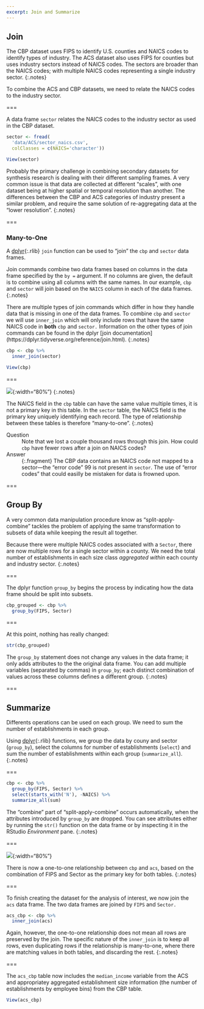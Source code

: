 ```yaml
---
excerpt: Join and Summarize
---
```


## Join

The CBP dataset uses FIPS to identify U.S. counties and NAICS codes to identify
types of industry. The ACS dataset also uses FIPS for counties but uses industry sectors instead of NAICS codes. The sectors are broader than the NAICS codes; with multiple NAICS codes representing a single industry sector. {:.notes}

To combine the ACS and CBP datasets, we need to relate the NAICS codes to the industry sector. 

===

A data frame `sector` relates the NAICS codes to the industry sector as used in the CBP dataset. 

```r
sector <- fread(
  'data/ACS/sector_naics.csv',
  colClasses = c(NAICS='character'))
```
```r
View(sector)
```

Probably the primary challenge in combining secondary datasets for synthesis
research is dealing with their different sampling frames. A very common issue is
that data are collected at different "scales", with one dataset being at higher
spatial or temporal resolution than another. The differences between the CBP and
ACS categories of industry present a similar problem, and require the same
solution of re-aggregating data at the "lower resolution".
{:.notes}

===

### Many-to-One
A [dplyr](){:.rlib} `join` function can be used to "join" the `cbp` and `sector` data frames.  

Join commands combine two data frames based on columns in the data frame specified by the `by = ` argument. If no columns are given, the default is to combine using all columns with the same names. In our example, `cbp` and `sector` will join based on the `NAICS` column in each of the data frames.
{:.notes}

There are multiple types of join commands which differ in how they handle data that is missing in one of the data frames. To combine `cbp` and `sector` we will use `inner_join` which will only include rows that have the same NAICS code in **both** `cbp` and `sector.` Information on the other types of join commands can be found in the dplyr [join documentation] (https://dplyr.tidyverse.org/reference/join.html).
{:.notes}

```r
cbp <- cbp %>%
  inner_join(sector)
```

```r
View(cbp)
```

===

![]({% include asset.html path="images/many-to-one.svg" %}){:width="80%"}
{:.notes}

The NAICS field in the `cbp` table can have the same value multiple times, it is
not a primary key in this table. In the `sector` table, the NAICS field is the
primary key uniquely identifying each record. The type of relationship between
these tables is therefore "many-to-one".
{:.notes}

Question
: Note that we lost a couple thousand rows through this join. How could
`cbp` have fewer rows after a join on NAICS codes?

Answer
: {:.fragment} The CBP data contains an NAICS code not mapped to a sector---the
"error code" 99 is not present in `sector`. The use of "error codes" that
could easilly be mistaken for data is frowned upon.

===

## Group By

A very common data manipulation procedure know as "split-apply-combine" tackles
the problem of applying the same transformation to subsets of data while keeping
the result all together. 

Because there were multiple NAICS codes associated with a `Sector`, there are now multiple rows for a single sector within a county. We need the total number of establishments
in each size class *aggregated within* each county and industry sector.
{:.notes}

===

The dplyr function `group_by` begins the process by indicating how the data
frame should be split into subsets.

```r
cbp_grouped <- cbp %>%
  group_by(FIPS, Sector)
```

===

At this point, nothing has really changed:

```r
str(cbp_grouped)
```

The `group_by` statement does not change any values in the data frame; it only
adds attributes to the the original data frame. You can add multiple variables
(separated by commas) in `group_by`; each distinct combination of values across
these columns defines a different group.
{:.notes}

===

## Summarize

Differents operations can be used on each group. We need to sum the number of
establishments in each group. 

Using [dplyr](){:.rlib} functions, we group the data by couny and sector (`group_by`), select the columns for number of establishments (`select`) and sum the number of establishments within each group (`summarize_all`).
{:.notes}

===

```r
cbp <- cbp %>%
  group_by(FIPS, Sector) %>%
  select(starts_with('N'), -NAICS) %>%
  summarize_all(sum)
```

The "combine" part of "split-apply-combine" occurs automatically, when the
attributes introduced by `group_by` are dropped. You can see attributes either
by running the `str()` function on the data frame or by inspecting it in the
RStudio *Environment* pane.
{:.notes}

===

![]({% include asset.html path="images/one-to-one.svg" %}){:width="80%"}

There is now a one-to-one relationship between `cbp` and `acs`, based on
the combination of FIPS and Sector as the primary key for both tables.
{:.notes}

===

To finish creating the dataset for the analysis of interest, we now join the `acs` data frame. The two data frames are joined by `FIPS` and `Sector.`

```r
acs_cbp <- cbp %>%
  inner_join(acs)
```

Again, however, the one-to-one relationship does not mean all rows are preserved
by the join. The specific nature of the `inner_join` is to keep all rows, even
duplicating rows if the relationship is many-to-one, where there are matching
values in both tables, and discarding the rest.
{:.notes}

===

The `acs_cbp` table now includes the `median_income` variable from the ACS and
appropriatey aggregated establishment size information (the number of
establishments by employee bins) from the CBP table.

```r
View(acs_cbp)
```
